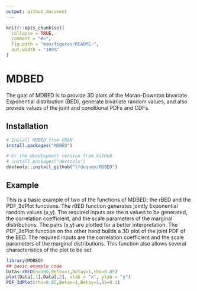 ```yaml
---
output: github_document
---
```


<!-- README.md is generated from README.Rmd. Please edit that file -->

```r
knitr::opts_chunk$set(
  collapse = TRUE,
  comment = "#>",
  fig.path = "man/figures/README-",
  out.width = "100%"
)
```

# MDBED

<!-- badges: start -->
<!-- badges: end -->

The goal of MDBED is to provide 3D plots of the Moran-Downton bivariate Exponential distribution (BED), generate bivariate random values, and also provide values of the joint and conditional PDFs and CDFs.

## Installation

``` r
# Install MDBED from CRAN
install.packages("MDBED")

# Or the development version from GitHub 
# install.packages("devtools")
devtools::install_github("lfduquey/MDBED")
```
## Example

This is a basic example of two of the functions of MDBED; the rBED and the PDF_3dPlot functions. The rBED function generates jointly Exponential random values (x,y). The required inputs are the n values to be
generated, the correlation coefficient, and the scale parameters of the marginal distributions. The pairs (x,y) are plotted for a better interpretation. 
The PDF_3dPlot function on the other hand builds a 3D plot of the joint PDF of the BED. The required inputs are the correlation
coefficient and the scale parameters of the marginal distributions. This function also allows several
characteristics of the plot to be set.

```r
library(MDBED)
## basic example code
Data<-rBED(n=100,Betax=1,Betay=1,rho=0.85)
plot(Data[,1],Data[,2], xlab = "x", ylab = "y")
PDF_3dPlot(rho=0.85,Betax=1,Betay=1,GS=0.1)
```
